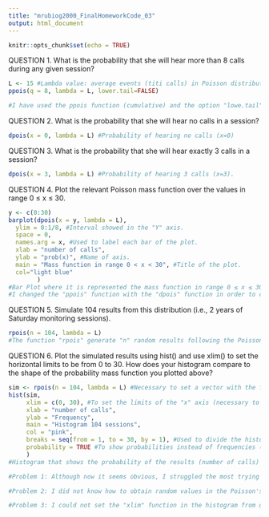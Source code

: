 ```yaml
---
title: "mrubiog2000_FinalHomeworkCode_03"
output: html_document
---
```


```r
knitr::opts_chunk$set(echo = TRUE)
```


QUESTION 1. What is the probability that she will hear more than 8 calls during any given session?

```r
L <- 15 #Lambda value: average events (titi calls) in Poisson distribution.
ppois(q = 8, lambda = L, lower.tail=FALSE)

#I have used the ppois function (cumulative) and the option "lowe.tail" to calculate probabilities that are under 8 (X > 8). This was a Diego's idea.
```


QUESTION 2. What is the probability that she will hear no calls in a session?

```r
dpois(x = 0, lambda = L) #Probability of hearing no calls (x=0)
```


QUESTION 3. What is the probability that she will hear exactly 3 calls in a session?

```r
dpois(x = 3, lambda = L) #Probability of hearing 3 calls (x=3).
```


QUESTION 4. Plot the relevant Poisson mass function over the values in range 0 ≤ x ≤ 30.

```r
y <- c(0:30)
barplot(dpois(x = y, lambda = L), 
  ylim = 0:1/8, #Interval showed in the "Y" axis.
  space = 0,
  names.arg = x, #Used to label each bar of the plot.
  xlab = "number of calls", 
  ylab = "prob(x)", #Name of axis.
  main = "Mass function in range 0 < x < 30", #Title of the plot.
  col="light blue"
        )
#Bar Plot where it is represented the mass function in range 0 ≤ x ≤ 30. 
#I changed the "ppois" function with the "dpois" function in order to calculate the mass function insead of the cumulative function as I did before.
```


QUESTION 5. Simulate 104 results from this distribution (i.e., 2 years of Saturday monitoring sessions).

```r
rpois(n = 104, lambda = L)
#The function "rpois" generate "n" random results following the Poisson's distribution with a given value for lambda.
```


QUESTION 6. Plot the simulated results using hist() and use xlim() to set the horizontal limits to be from 0 to 30. How does your histogram compare to the shape of the probability mass function you plotted above?

```r
sim <- rpois(n = 104, lambda = L) #Necessary to set a vector with the function to apply it to the histogram.
hist(sim,
     xlim = c(0, 30), #To set the limits of the "x" axis (necessary to use "c()" structure).
     xlab = "number of calls",
     ylab = "Frequency",
     main = "Histogram 104 sessions",
     col = "pink",
     breaks = seq(from = 1, to = 30, by = 1), #Used to divide the histogram (Diego's idea)
     probability = TRUE #To show probabilities instead of frequencies (Diego's idea)
     )
#Histogram that shows the probability of the results (number of calls) of 104 "hearing titis" sessions, but only from "0-30 calls" (probabilities higher than 30 are practically 0).
```


```r
#Problem 1: Although now it seems obvious, I struggled the most trying to understand what was my "x" values in the first problems. I thought it was the number of the possibles calls within a day, so I could not find any value. SOLUTION: I checked notes from my statistics course (that I had totally forgot) and red Module 8 explanation again so I understood better Poisson's distribution.

#Problem 2: I did not know how to obtain random values in the Poisson's distribution for question 4. SOLUTION: I searched in the "help" section the function "dpois" I had used before to see if there was an option to set random values. In that page I found the explanation for "rpois" function.

#Problem 3: I could not set the "xlim" function in the histogram from question 6, because R told me writing "0:30", as I did in the previous plot, was not correct. The syntax was not indicated in the "help" section for "histogram" either. SOLUTION: I googled it and found an example of a code.
```
